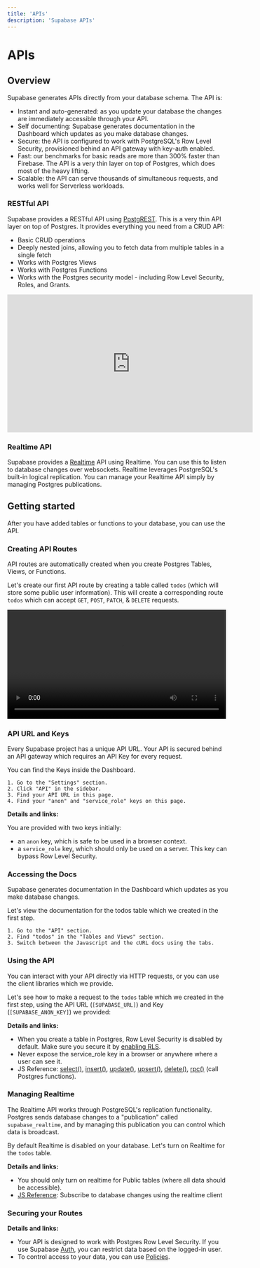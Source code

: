 ```yaml
---
title: 'APIs'
description: 'Supabase APIs'
---
```


# APIs

## Overview

Supabase generates APIs directly from your database schema. The API is:

- Instant and auto-generated: as you update your database the changes are immediately accessible through your API.
- Self documenting: Supabase generates documentation in the Dashboard which updates as you make database changes.
- Secure: the API is configured to work with PostgreSQL's Row Level Security, provisioned behind an API gateway with key-auth enabled.
- Fast: our benchmarks for basic reads are more than 300% faster than Firebase. The API is a very thin layer on top of Postgres, which does most of the heavy lifting.
- Scalable: the API can serve thousands of simultaneous requests, and works well for Serverless workloads.

### RESTful API

Supabase provides a RESTful API using [PostgREST](https://postgrest.org/). This is a very thin API layer on top of Postgres. It provides everything you need from a CRUD API:

- Basic CRUD operations
- Deeply nested joins, allowing you to fetch data from multiple tables in a single fetch
- Works with Postgres Views
- Works with Postgres Functions
- Works with the Postgres security model - including Row Level Security, Roles, and Grants.

<iframe width="560" height="315" src="https://www.youtube.com/embed/rPAJJFdtPw0" title="YouTube video player" frameborder="0" allow="accelerometer; autoplay; clipboard-write; encrypted-media; gyroscope; picture-in-picture" allowfullscreen></iframe>

### Realtime API

Supabase provides a [Realtime](https://github.com/supabase/realtime) API using Realtime. You can use this to listen to database changes over websockets. Realtime leverages PostgreSQL's built-in logical replication. You can manage your Realtime API simply by managing Postgres publications.

## Getting started

After you have added tables or functions to your database, you can use the API.

### Creating API Routes

API routes are automatically created when you create Postgres Tables, Views, or Functions.

Let's create our first API route by creating a table called `todos` (which will store some public user information). This will create a corresponding route `todos` which can accept `GET`, `POST`, `PATCH`, & `DELETE` requests.

<!-- 
TODO: Tabs
Tab name: UI
1. Go to the "Table editor" section.
2. Click "New Table".
3. Enter the table name "todos".
4. Click "Save".
5. Click "New Column".
6. Enter the column name "task" and make the type "text".
7. Click "Save".

Tab name: SQL
-- Create a table called "todos" with a column to store tasks.

create table todos (
  id bigint generated by default as identity primary key,
  task text check (char_length(task) > 3)
);

-->


<video width="99%" playsinline controls>
  <source src="/docs/videos/api/api-create-table-sm.mp4" type="video/mp4" playsInline />
</video>

### API URL and Keys

Every Supabase project has a unique API URL. Your API is secured behind an API gateway which requires an API Key for every request.

You can find the Keys inside the Dashboard.

<!-- 
Tabs
tab name: UI

-->
```
1. Go to the "Settings" section.
2. Click "API" in the sidebar.
3. Find your API URL in this page.
4. Find your "anon" and "service_role" keys on this page.
```

**Details and links:**

You are provided with two keys initially:

- an `anon` key, which is safe to be used in a browser context.
- a `service_role` key, which should only be used on a server. This key can bypass Row Level Security.

### Accessing the Docs

Supabase generates documentation in the Dashboard which updates as you make database changes.

Let's view the documentation for the todos table which we created in the first step.

<!-- 
Todo: Tabs
Tab name: UI
-->

```
1. Go to the "API" section.
2. Find "todos" in the "Tables and Views" section.
3. Switch between the Javascript and the cURL docs using the tabs.
```

### Using the API

You can interact with your API directly via HTTP requests, or you can use the client libraries which we provide.

Let's see how to make a request to the `todos` table which we created in the first step, using the API URL (`[SUPABASE_URL]`) and Key (`[SUPABASE_ANON_KEY]`) we provided:

<!-- 
TODO: Tabs 

Tab name: Javascript

// Initialize the JS client
const supabase = createClient([SUPABASE_URL], [SUPABASE_ANON_KEY])

// Make a request
let { data: todos, error } = await supabase
  .from('todos')
  .select('*')

Tab name: cURL
# Append /rest/v1/ to your URL, and then use the table name as the route
curl '[SUPABASE_URL]/rest/v1/todos' \
-H "apikey: [SUPABASE_ANON_KEY]" \
-H "Authorization: Bearer SUPABASE_ANON_KEY"

-->


**Details and links:**

- When you create a table in Postgres, Row Level Security is disabled by default. Make sure you secure it by [enabling RLS](https://supabase.com/docs/guides/api#securing-your-routes).
- Never expose the service_role key in a browser or anywhere where a user can see it.
- JS Reference: [select()](https://supabase.com/docs/reference/javascript/select), [insert()](https://supabase.com/docs/reference/javascript/insert), [update()](https://supabase.com/docs/reference/javascript/update), [upsert()](https://supabase.com/docs/reference/javascript/upsert), [delete()](https://supabase.com/docs/reference/javascript/delete), [rpc()](https://supabase.com/docs/reference/javascript/rpc) (call Postgres functions).

### Managing Realtime
The Realtime API works through PostgreSQL's replication functionality. Postgres sends database changes to a "publication" called `supabase_realtime`, and by managing this publication you can control which data is broadcast.

By default Realtime is disabled on your database. Let's turn on Realtime for the `todos` table.

<!--
TODO: Tabs
Tab name: UI
1. Go to the "Database" section.
2. Click on "Replication" in the sidebar.
3. Control which database events are sent by toggling the Insert/Update/Delete toggles.
4. Control which tables broadcast changes by clicking into the "Source" and toggling the tables.

Tab name: SQL
alter publication supabase_realtime add table products;
-->


**Details and links:**

- You should only turn on realtime for Public tables (where all data should be accessible).
- [JS Reference](https://supabase.com/docs/reference/javascript/subscribe): Subscribe to database changes using the realtime client

### Securing your Routes

<!-- 
TODO: Tabs

Tab name: UI
1. Go to the "Authentication" section.
2. Click on "Policies" in the sidebar.
3. Click on the Padlock to enable Row Level Security.

Tab name: SQL
alter table todos enable row level security;
>

-->

**Details and links:**
- Your API is designed to work with Postgres Row Level Security. If you use Supabase [Auth](https://supabase.com/docs/guides/auth), you can restrict data based on the logged-in user.
- To control access to your data, you can use [Policies](https://supabase.com/docs/guides/auth#policies).




